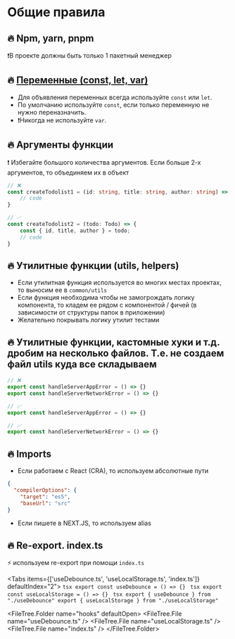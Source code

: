 
# Общие правила

## 🔥 Npm, yarn, pnpm
❗В проекте должны быть только 1 пакетный менеджер

## 🔥 [Переменные (const, let, var)](https://google.github.io/styleguide/tsguide.html#variables)
* Для объявления переменных всегда используйте `const` или `let`.
* По умолчанию используйте `const`, если только переменную не нужно переназначить.
* ❗Никогда не используйте `var`.


## 🔥 Аргументы функции
❗ Избегайте большого количества аргументов. Если больше 2-х аргументов, то объединяем их в объект
```ts showLineNumbers {2,7}
// ❌
const createTodolist1 = (id: string, title: string, author: string) => {
	// code
}

// ✅
const createTodolist2 = (todo: Todo) => {
	const { id, title, author } = todo;
	// code
}
```

## 🔥 Утилитные функции (utils, helpers)
* Если утилитная функция используется во многих местах проектах, то выносим ее в `common/utils`
* Если функция необходима чтобы не замогрождать логику компонента, то кладем ее рядом с компонентой / фичей
(в зависимости от структуры папок в приложении)
* Желательно покрывать логику утилит тестами


## 🔥 Утилитные функции, кастомные хуки и т.д. дробим на несколько файлов. Т.е. не создаем файл utils куда все складываем
```ts showLineNumbers filename="utils.ts"
// ❌
export const handleServerAppError = () => {}
export const handleServerNetworkError = () => {}
```

```ts showLineNumbers filename="handleServerAppError.ts"
// ✅
export const handleServerAppError = () => {}
```
```ts showLineNumbers filename="handleServerNetworkError.ts"
// ✅
export const handleServerNetworkError = () => {}
```

## 🔥 Imports
* Если работаем с React (CRA), то используем абсолютные пути
``` json showLineNumbers filename="tsconfig.json" {4}
{
  "compilerOptions": {
    "target": "es5",
    "baseUrl": "src"
}
```

* Если пишете в NEXT.JS, то используем alias


## 🔥 Re-export. index.ts
⚡ используем re-export при помощи `index.ts`

<Tabs items={['useDebounce.ts', 'useLocalStorage.ts', 'index.ts']} defaultIndex="2">
    <Tab>
        ```tsx
        export const useDebounce = () => {}
        ```
    </Tab>
    <Tab>
        ```tsx
        export const useLocalStorage = () => {}
        ```
    </Tab>
    <Tab>
        ```tsx
        export { useDebounce } from "./useDebounce"
        export { useLocalStorage } from "./useLocalStorage"
        ```
    </Tab>
</Tabs>

<FileTree.Folder name="hooks" defaultOpen>
    <FileTree.File name="useDebounce.ts" />
    <FileTree.File name="useLocalStorage.ts" />
    <FileTree.File name="index.ts" />
</FileTree.Folder>
